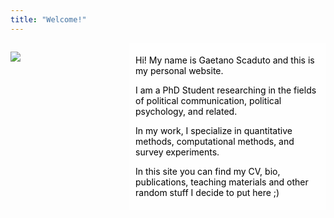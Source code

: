 ```yaml
---
title: "Welcome!"
---
```


```{=html}
<style>
  body {
  background-image: url("/backgrounds/background_1.jpeg");
  background-size: cover;
  background-repeat: no-repeat;
}
  
.text-background {
    background-color: rgba(256, 256, 256, 0.6); 
    color: black; /* White text for contrast */
    padding: 5px 10px; /* Padding around text */
    display: inline-block; /* Ensures the background only takes up necessary space */
}
</style>
```
::: columns
::: {.column width="35%"}
![](images/286213066_5145122178874519_2871984436336791330_n.jpg)
:::

::: {.column width="65%"}
::: text-background
Hi! My name is Gaetano Scaduto and this is my personal website.

I am a PhD Student researching in the fields of political communication, political psychology, and related.

In my work, I specialize in quantitative methods, computational methods, and survey experiments.

In this site you can find my CV, bio, publications, teaching materials and other random stuff I decide to put here ;)
:::
:::
:::
